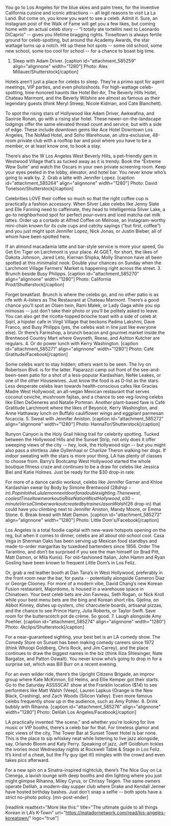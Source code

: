 You go to Los Angeles for the blue skies and palm trees, for the inventive California cuisine and iconic attractions -- all legit reasons to visit La La Land. But come on, you know you want to see a celeb. Admit it. Sure, an Instagram post of the Walk of Fame will get you a few likes, but coming home with an actual celeb story -- “I totally ate tortellini next to Leonardo DiCaprio” -- gives you lifetime bragging rights. Tinseltown is always fertile ground for celeb-spotting, but around the Academy Awards, the star wattage turns up a notch. Hit up these hot spots -- some old school, some new school, some too cool for school -- for a chance to boast big time.
1. Sleep with Adam Driver.
[caption id="attachment_585259" align="alignnone" width="1280"] Photo: Alex Millauer/Shutterstock[/caption]

Hotels aren’t just a place for celebs to sleep. They’re a primo spot for agent meetings, VIP parties, and even photoshoots. For high-wattage celeb-spotting, time-honored haunts like Hotel Bel-Air, The Beverly Hills Hotel, Chateau Marmont, and the Beverly Wilshire are almost as famous as their legendary guests (think Meryl Streep, Nicole Kidman, and Cate Blanchett).

To spot the rising stars of Hollywood like Adam Driver, Awkwafina, and Saoirse Ronan, go with a rising star hotel. These newer-on-the-landscape lodgings offer the same elevated thread count and service, but with a side of edge. These include downtown gems like Ace Hotel Downtown Los Angeles, The NoMad Hotel, and Soho Warehouse, an ultra-exclusive, 48-room private club with a rooftop bar and pool where you have to be a member, or at least know one, to book a stay.

There’s also the W Los Angeles West Beverly Hills, a pet-friendly gem in Westwood Village that’s as tucked away as it is trendy. Book the “Extreme Wow Suite” and watch the Oscars in your own private screening room. Keep your eyes peeled in the lobby, elevator, and hotel bar. You never know who’s going to walk by.
2. Grab a latte with Jennifer Lopez.
[caption id="attachment_585264" align="alignnone" width="1280"] Photo: David Tonelson/Shutterstock[/caption]

Celebrities LOVE their coffee so much so that the right coffee cup is practically a fashion accessory. When Silver Lake celebs like Jenny Slate and Elle Fanning need to caffeinate, they head to Intelligentsia Silver Lake, a go-to neighborhood spot for perfect pour-overs and iced matcha oat milk lattes. Order up a cortado at Alfred Coffee on Melrose, an Instagram-worthy mini-chain known for its cute cups and catchy sayings (“but first, coffee”) and you just might spot Jennifer Lopez, Nick Jonas, or Justin Bieber, all of whom have been spotted here.

If an almond macadamia latte and bar-style service is more your speed, Go Get Em Tiger on Larchmont is your place. At GGET, for short, the likes of Dakota Johnson, Jared Leto, Kiernan Shipka, Molly Shannon have all been spotted at this minimalist nook. Double your chances on Sunday when the Larchmont Village Farmers’ Market is happening right across the street.
3. Brunch beside Busy Philipps.
[caption id="attachment_585270" align="alignnone" width="1280"] Photo: California Prod/Shutterstock[/caption]

Forget breakfast. Brunch is where the celebs go, and no other patio is as rife with A-listers as The Restaurant at Chateau Marmont. There’s a good chance you’ll spot an Olsen twin, Rami Malek, or Lady Gaga while you sip mimosas -- just don’t take their photo or you’ll be politely asked to leave. You can also get the ricotta-topped brioche toast with a side of celeb at Sqirl, a hipster cafe in Virgil Village that beckons Padma Lakshmi, Dave Franco, and Busy Philipps (yes, the celebs wait in line just like everyone else). Or there’s Farmshop, a brunch beacon and gourmet market inside the Brentwood Country Mart where Gwyneth, Reese, and Ashton Kutcher are regulars.
4. Or do power lunch with Kerry Washington.
[caption id="attachment_585271" align="alignnone" width="1280"] Photo: Café Gratitude/Facebook[/caption]

Some celebs want to stay hidden; others want to be seen. The Ivy on Robertson Blvd. is for the latter. Paparazzi camp out front of the see-and-been-seen patio for a shot of a less-popular Kardashian, NeNe Leakes, or one of the other Housewives. Just know the food is as D-list as the stars. Less desperate celebs lean towards health-conscious cafes like Gracias Madre West Hollywood, an all-vegan Mexican restaurant that serves coconut ceviche, mushroom fajitas, and a chance to see veg-loving celebs like Ellen DeGeneres and Natalie Portman. Another plant-based fave is Café Gratitude Larchmont where the likes of Beyoncé, Kerry Washington, and Anne Hathaway lunch on Buffalo cauliflower wings and eggplant parmesan focaccia.
5. Sweat with Jennifer Aniston.
[caption id="attachment_585272" align="alignnone" width="1280"] Photo: HannaTor/Shutterstock[/caption]

Runyon Canyon is the Holy Grail hiking trail for celebrity spotting. Tucked between the Hollywood Hills and the Sunset Strip, not only does it offer sweeping views of the city -- hey, look, the Hollywood sign -- but you might also pass a shirtless Jake Gyllenhaal or Charlize Theron walking her dogs. If indoor sweating with the stars is more your thing, LA has plenty of classes to choose from. Barry’s Bootcamp West Hollywood started the whole boutique fitness craze and continues to be a draw for celebs like Jessica Biel and Katie Holmes. Just be ready for the $30 drop-in rate.

For more of a dance cardio workout, celebs like Jennifer Garner and Khloe Kardashian swear by Body by Simone Brentwood ($28 drop-in). Pop into the Lululemon next door for a double sighting. The newest, coolest Tinseltown workout is Rise Nation West Hollywood, a 30-minute VersaClimber workout created by trainer Jason Walsh ($26 drop-in) that could have you climbing next to Jennifer Aniston, Mandy Moore, or Emma Stone.
6. Break bread with Matt Damon.
[caption id="attachment_585273" align="alignnone" width="1280"] Photo: Little Dom's/Facebook[/caption]

Los Angeles is a total foodie capital with new-wave hotspots opening on the reg, but when it comes to dinner, celebs are all about old-school cool. Casa Vega in Sherman Oaks has been serving up Mexican food standbys and made-to-order margaritas by tuxedoed bartenders since 1956. Order The Tarantino, and don’t be surprised if you see the man himself (or Brad Pitt, Matt Damon, or Mila Kunis). For old-fashioned Italian, John Hamm and Ryan Gosling have been known to frequent Little Dom’s in Los Feliz.

Or, grab a red leather booth at Dan Tana’s in West Hollywood, preferably in the front room near the bar, for pasta -- potentially alongside Cameron Diaz or George Clooney. For more of a modern vibe, David Chang’s new Korean Fusion restaurant, Majordomo, is housed in a warehouse space in Chinatown. Your best celeb bets are Jon Favreau, Seth Rogan, or Nick Kroll while your best menu bets are the bing and Korean short ribs. Gjelina, on Abbot Kinney, dishes up oysters, chic charcuterie boards, artisanal pizzas, and the chance to see Prince Harry, Julia Roberts, or Taylor Swift. Save room for the butterscotch pot de crème. So good.
7. Laugh alongside Amy Poehler.
[caption id="attachment_585274" align="alignnone" width="1280"] Photo: 4kclips/Shutterstock[/caption]

For a near-guaranteed sighting, your best bet is an LA comedy show. The Comedy Store on Sunset has been making comedy careers since 1972 (think Whoopi Goldberg, Chris Rock, and Jim Carrey), and the place continues to draw the biggest names in the biz (think Iliza Shlesinger, Nate Bargatze, and Patton Oswalt). You never know who’s going to drop in for a surprise set, which was Bill Burr on a recent evening.

For an even wilder ride, there’s the Upright Citizens Brigade, an improv group where Kate McKinnon, Ed Helms, and Ellie Kemper got their starts. Go to the Saturday ASSSSCAT show at the Franklin location ($14) to see performers like Matt Walsh (Veep), Lauren Lapkus (Orange is the New Black, Crashing), and Zach Woods (Silicon Valley). Even more famous celebs frequently show up in the audience, such as Amy Pohler.
8. Drink bubbly with Rihanna.
[caption id="attachment_585276" align="alignnone" width="1280"] Photo: Delilah Los Angeles/Facebook[/caption]

LA practically invented “the scene,” and whether you’re looking for live music or VIP booths, there’s a celeb bar for that. For timeless glamor and epic views of the city, The Tower Bar at Sunset Tower Hotel is bar none. This is the place to sip whiskey neat while listening to live jazz alongside, say, Orlando Bloom and Katy Perry. Speaking of jazz, Jeff Goldblum tickles the ivories most Wednesday nights at Rockwell Table &amp; Stage in Los Feliz. It’s kind of a cheat, but the Fly guy (get it!) mingles with the crowd and even takes pics afterward.

For a new spin on a Sinatra-inspired nightclub, there’s The Nice Guy on La Cienega, a lavish lounge with deep booths and dim lighting where you just might glimpse Rihanna, Miley Cyrus, or Chrissy Teigen. The same owners operate Delilah, a modern-day supper club where Drake and Kendall Jenner have hosted birthday bashes. Just don’t snap a selfie -- both spots have a strict no-photo policy. [mn-post-ender]

[readlink readtext="More like this:" title="The ultimate guide to all things Korean in LA’s K-Town" url="https://matadornetwork.com/read/los-angeles-koreatown/" logo="true"]